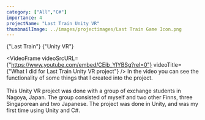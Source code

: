 ```yaml
---
category: ["All","C#"]
importance: 4 
projectName: "Last Train Unity VR"
thumbnailImage: ../images/projectimages/Last Train Game Icon.png
---
```


<AsciiText bClassStyling={true}>{"Last Train"}</AsciiText>
<AsciiText bClassStyling={true}>{"Unity VR"}</AsciiText>

<VideoFrame 
videoSrcURL={"https://www.youtube.com/embed/CEib_YIYBSg?rel=0"}
videoTitle={"What I did for Last Train Unity VR project"}
/>
In the video you can see the functionality of some things that I created into the project.
<br/>
<br/>
This Unity VR project was done with a group of exchange students in Nagoya, Japan.
The group consisted of myself and two other Finns, three Singaporean and two Japanese.
The project was done in Unity, and was my first time using Unity and C#.



